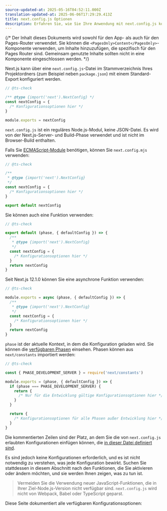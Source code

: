 ```yaml
---
source-updated-at: 2025-05-16T04:52:11.000Z
translation-updated-at: 2025-06-06T17:29:29.413Z
title: next.config.js Optionen
description: Erfahren Sie, wie Sie Ihre Anwendung mit next.config.js konfigurieren.
---
```


{/* Der Inhalt dieses Dokuments wird sowohl für den App- als auch für den Pages-Router verwendet. Sie können die `<PagesOnly>Content</PagesOnly>`-Komponente verwenden, um Inhalte hinzuzufügen, die spezifisch für den Pages Router sind. Gemeinsam genutzte Inhalte sollten nicht in eine Komponente eingeschlossen werden. */}

Next.js kann über eine `next.config.js`-Datei im Stammverzeichnis Ihres Projektordners (zum Beispiel neben `package.json`) mit einem Standard-Export konfiguriert werden.

```js filename="next.config.js"
// @ts-check

/** @type {import('next').NextConfig} */
const nextConfig = {
  /* Konfigurationsoptionen hier */
}

module.exports = nextConfig
```

`next.config.js` ist ein reguläres Node.js-Modul, keine JSON-Datei. Es wird von der Next.js-Server- und Build-Phase verwendet und ist nicht im Browser-Build enthalten.

Falls Sie [ECMAScript-Module](https://nodejs.org/api/esm.html) benötigen, können Sie `next.config.mjs` verwenden:

```js filename="next.config.mjs"
// @ts-check

/**
 * @type {import('next').NextConfig}
 */
const nextConfig = {
  /* Konfigurationsoptionen hier */
}

export default nextConfig
```

Sie können auch eine Funktion verwenden:

```js filename="next.config.mjs"
// @ts-check

export default (phase, { defaultConfig }) => {
  /**
   * @type {import('next').NextConfig}
   */
  const nextConfig = {
    /* Konfigurationsoptionen hier */
  }
  return nextConfig
}
```

Seit Next.js 12.1.0 können Sie eine asynchrone Funktion verwenden:

```js filename="next.config.js"
// @ts-check

module.exports = async (phase, { defaultConfig }) => {
  /**
   * @type {import('next').NextConfig}
   */
  const nextConfig = {
    /* Konfigurationsoptionen hier */
  }
  return nextConfig
}
```

`phase` ist der aktuelle Kontext, in dem die Konfiguration geladen wird. Sie können die [verfügbaren Phasen](https://github.com/vercel/next.js/blob/5e6b008b561caf2710ab7be63320a3d549474a5b/packages/next/shared/lib/constants.ts#L19-L23) einsehen. Phasen können aus `next/constants` importiert werden:

```js
// @ts-check

const { PHASE_DEVELOPMENT_SERVER } = require('next/constants')

module.exports = (phase, { defaultConfig }) => {
  if (phase === PHASE_DEVELOPMENT_SERVER) {
    return {
      /* Nur für die Entwicklung gültige Konfigurationsoptionen hier */
    }
  }

  return {
    /* Konfigurationsoptionen für alle Phasen außer Entwicklung hier */
  }
}
```

Die kommentierten Zeilen sind der Platz, an dem Sie die von `next.config.js` erlaubten Konfigurationen einfügen können, die [in dieser Datei definiert sind](https://github.com/vercel/next.js/blob/canary/packages/next/src/server/config-shared.ts).

Es sind jedoch keine Konfigurationen erforderlich, und es ist nicht notwendig zu verstehen, was jede Konfiguration bewirkt. Suchen Sie stattdessen in diesem Abschnitt nach den Funktionen, die Sie aktivieren oder ändern möchten, und sie werden Ihnen zeigen, was zu tun ist.

> Vermeiden Sie die Verwendung neuer JavaScript-Funktionen, die in Ihrer Ziel-Node.js-Version nicht verfügbar sind. `next.config.js` wird nicht von Webpack, Babel oder TypeScript geparst.

Diese Seite dokumentiert alle verfügbaren Konfigurationsoptionen: